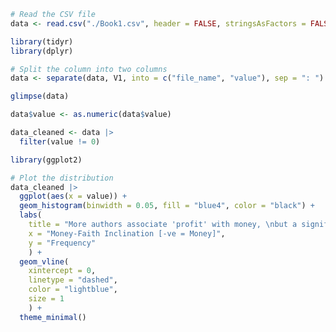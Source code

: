 ```r
# Read the CSV file
data <- read.csv("./Book1.csv", header = FALSE, stringsAsFactors = FALSE)

```

```r
library(tidyr)
library(dplyr)

# Split the column into two columns
data <- separate(data, V1, into = c("file_name", "value"), sep = ": ")

glimpse(data)
```

```r
data$value <- as.numeric(data$value)
```

```r
data_cleaned <- data |>
  filter(value != 0)
```


```r
library(ggplot2)

# Plot the distribution
data_cleaned |> 
  ggplot(aes(x = value)) +
  geom_histogram(binwidth = 0.05, fill = "blue4", color = "black") +
  labs(
    title = "More authors associate 'profit' with money, \nbut a significant number of them do not", 
    x = "Money-Faith Inclination [-ve = Money]", 
    y = "Frequency"
    ) +
  geom_vline(
    xintercept = 0,
    linetype = "dashed",
    color = "lightblue",
    size = 1
    ) +
  theme_minimal()

```

